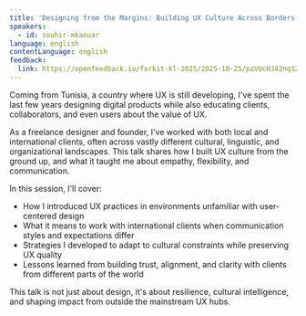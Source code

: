 ```yaml
---
title: 'Designing from the Margins: Building UX Culture Across Borders'
speakers:
  - id: souhir-mkaouar
language: english
contentLanguage: english
feedback:
  link: https://openfeedback.io/forkit-kl-2025/2025-10-25/pzVUcHJ42nq3ZsRZkVuF
---
```


Coming from Tunisia, a country where UX is still developing, I've spent the last few years designing digital products while also educating clients, collaborators, and even users about the value of UX.

As a freelance designer and founder, I've worked with both local and international clients, often across vastly different cultural, linguistic, and organizational landscapes. This talk shares how I built UX culture from the ground up, and what it taught me about empathy, flexibility, and communication.

In this session, I'll cover:

* How I introduced UX practices in environments unfamiliar with user-centered design
* What it means to work with international clients when communication styles and expectations differ
* Strategies I developed to adapt to cultural constraints while preserving UX quality
* Lessons learned from building trust, alignment, and clarity with clients from different parts of the world

This talk is not just about design, it's about resilience, cultural intelligence, and shaping impact from outside the mainstream UX hubs.
